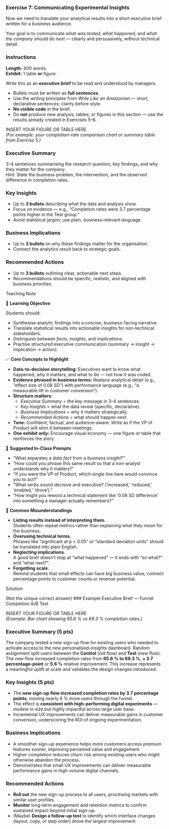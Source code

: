 <!-- question-type: inclass -->
### Exercise 7: Communicating Experimental Insights

Now we need to translate your analytical results into a short executive brief written for a business audience.

Your goal is to communicate *what was tested*, *what happened*, and *what the company should do next* — clearly and persuasively, without technical detail.

::: {.callout-warning}
### Instructions

**Length:** 400 words.  
**Exhibit:** 1 table **or** figure.  

Write this as an **executive brief** to be read and understood by managers.

- Bullets must be written as **full sentences**.  
- Use the writing principles from *Write Like an Amazonian* — short, declarative sentences; clarity before style.  
- **No visible code** in the brief.  
- Do **not** produce new analysis, tables, or figures in this section — use the results already created in Exercises 5–6.  
:::

INSERT YOUR FIGURE OR TABLE HERE  
*(For example: your completion-rate comparison chart or summary table from Exercise 5.)*

### Executive Summary

3–4 sentences summarising the research question, key findings, and why they matter for the company.  
*Hint:* State the business problem, the intervention, and the observed difference in completion rates.

### Key Insights

- Up to **3 bullets** describing what the data and analysis show.  
- Focus on evidence — e.g., “Completion rates were 3.7 percentage points higher in the Test group.”  
- Avoid statistical jargon; use plain, business‐relevant language.

### Business Implications

- Up to **3 bullets** on why these findings matter for the organisation.  
- Connect the analytics result back to strategic goals.

### Recommended Actions

- Up to **3 bullets** outlining clear, actionable next steps.  
- Recommendations should be specific, realistic, and aligned with business priorities.


<!-- BEGIN PROFILE:r-teaching-guide -->
::: {.content-visible when-profile="r-teaching-guide"}

::: {.teaching-block}

::: {.teaching-block-header}
Teaching Note
:::

::: {.teaching-block-body}

🎯 **Learning Objective**

Students should:

- Synthesise analytic findings into a concise, business-facing narrative.  
- Translate statistical results into actionable insights for non-technical stakeholders.  
- Distinguish between *facts*, *insights*, and *implications*.  
- Practise structured executive communication (summary → insight → implication → action).

✅ **Core Concepts to Highlight**

- **Data-to-decision storytelling:** Executives want to know what happened, why it matters, and what to do — not how it was coded.  
- **Evidence phrased in business terms:** Replace analytical detail (e.g., “effect size of 0.08 SD”) with performance language (e.g., “a measurable lift in customer conversion”).  
- **Structure matters:**  
  - *Executive Summary* = the key message in 3–4 sentences.  
  - *Key Insights* = what the data reveal (specific, declarative).  
  - *Business Implications* = why it matters strategically.  
  - *Recommended Actions* = what should happen next.  
- **Tone:** Confident, factual, and audience-aware. Write as if the VP of Product will skim it between meetings.  
- **One exhibit only:** Encourage visual economy — one figure or table that reinforces the story.

💬 **Suggested In-Class Prompts**

- “What separates a *data fact* from a *business insight*?”  
- “How could you phrase this same result so that a non-analyst understands why it matters?”  
- “If you were the VP of Product, which single line here would convince you to act?”  
- “What verbs sound decisive and executive? (‘increased,’ ‘reduced,’ ‘enabled,’ ‘drove’).”  
- “How might you reword a technical statement like ‘0.08 SD difference’ into something a manager actually remembers?”

📌 **Common Misunderstandings**

- **Listing results instead of interpreting them.**  
  Students often repeat metrics rather than explaining what they *mean* for the business.  
- **Overusing technical terms.**  
  Phrases like “significant at p < 0.05” or “standard deviation units” should be translated into plain English.  
- **Neglecting implications.**  
  A good brief doesn’t stop at “what happened” — it ends with “so what?” and “what next?”.  
- **Forgetting scale.**  
  Remind students that small effects can have big business value; connect percentage points to customer counts or revenue potential.  


:::

:::

:::
<!-- END PROFILE:r-teaching-guide -->

<!-- BEGIN PROFILE:r-solutions -->
::: {.content-visible when-profile="r-solutions" when-profile="r-teaching-guide"}

::: {.solution-block}

::: {.solution-block-header}
Solution
:::

::: {.solution-block-body}
(Not the unique correct answer)
### Example Executive Brief — Funnel Completion A/B Test

INSERT YOUR FIGURE OR TABLE HERE  
*(Example: Bar chart showing 65.6 % vs 69.3 % completion rates.)*

### Executive Summary (5 pts)

The company tested a new sign-up flow for existing users who needed to activate access to the new personalised-insights dashboard.
Random assignment split users between the **Control** (old flow) and **Test** (new flow).
The new flow increased completion rates from **65.6 % to 69.3 %**, a **3.7 percentage-point** or **5.6 %** relative improvement. 
This increase represents a meaningful uplift at scale and validates the design changes introduced.

### Key Insights (5 pts)

- The **new sign-up flow increased completion rates by 3.7 percentage points**, moving nearly 6 % more users through the funnel.  
- The effect is **consistent with high-performing digital experiments** — modest in size but highly impactful across large user base.  
- Incremental UX improvements can deliver measurable gains in customer conversion, underscoring the ROI of ongoing experimentation.

### Business Implications

- A smoother sign-up experience helps more customers access premium features sooner, improving perceived value and engagement.  
- Higher completion reduces churn risk among existing users who might otherwise abandon the process.  
- Demonstrates that small UX improvements can deliver measurable performance gains in high-volume digital channels.


### Recommended Actions

- **Roll out** the new sign-up process to all users, prioritising markets with similar user profiles.  
- **Monitor** long-term engagement and retention metrics to confirm sustained impact beyond initial sign-up.  
- (Maybe) **Design a follow-up test** to identify which interface changes (layout, copy, or step order) drove the largest improvement.


:::

:::

:::
<!-- END PROFILE:r-solutions -->